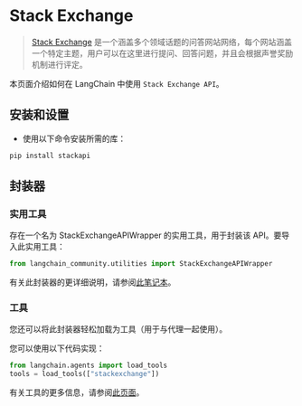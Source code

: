 # Stack Exchange

>[Stack Exchange](https://en.wikipedia.org/wiki/Stack_Exchange) 是一个涵盖多个领域话题的问答网站网络，每个网站涵盖一个特定主题，用户可以在这里进行提问、回答问题，并且会根据声誉奖励机制进行评定。

本页面介绍如何在 LangChain 中使用 `Stack Exchange API`。

## 安装和设置

- 使用以下命令安装所需的库：

```bash
pip install stackapi
```

## 封装器

### 实用工具

存在一个名为 StackExchangeAPIWrapper 的实用工具，用于封装该 API。要导入此实用工具：

```python
from langchain_community.utilities import StackExchangeAPIWrapper
```

有关此封装器的更详细说明，请参阅[此笔记本](/docs/integrations/tools/stackexchange)。

### 工具

您还可以将此封装器轻松加载为工具（用于与代理一起使用）。

您可以使用以下代码实现：

```python
from langchain.agents import load_tools
tools = load_tools(["stackexchange"])
```

有关工具的更多信息，请参阅[此页面](/docs/how_to/tools_builtin)。